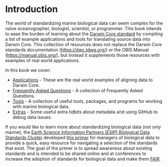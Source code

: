 # Introduction {#intro}

The world of standardizing marine biological data can seem complex for the naive oceanographer, biologist, scientist, or
programmer. This book intends to ease the burden of learning about the [Darwin Core standard](https://dwc.tdwg.org/) by
compiling a list of example applications and tools for translating source data into Darwin Core. This collection of
resources does not replace the Darwin Core standards documentation (<https://dwc.tdwg.org/>) or the OBIS Manual (<https://manual.obis.org/>),
but instead it supplements those resources with examples of real world applications.

In this book we cover:

* [Applications](https://ioos.github.io/bio_data_guide/applications.html) - These are the real world examples of aligning data to Darwin Core.
* [Frequently Asked Questions](https://ioos.github.io/bio_data_guide/frequently-asked-questions.html) - A collection of Frequently Asked Questions.
* [Tools](https://ioos.github.io/bio_data_guide/tools.html) - A collection of useful tools, packages, and programs for working with marine biological data.
* [Extras](https://ioos.github.io/bio_data_guide/extras.html) - Some useful extra tidbits about metadata and using GitHub to debug data issues.

If you would like to learn more about standardizing biological data (not only marine), the
[Earth Science Information Partners (ESIP) Biological Data Standards Cluster](https://wiki.esipfed.org/Biological_Data_Standards_Cluster) developed
[this primer](https://doi.org/10.6084/m9.figshare.16806712.v1) for managers of biological data to provide a quick, easy
resource for navigating a selection of the standards that exist. The goal of the primer is to spread awareness about
existing standards and is intended to be shared online and at conferences to increase the adoption of standards for
biological data and make them [FAIR](https://www.go-fair.org/fair-principles/).
